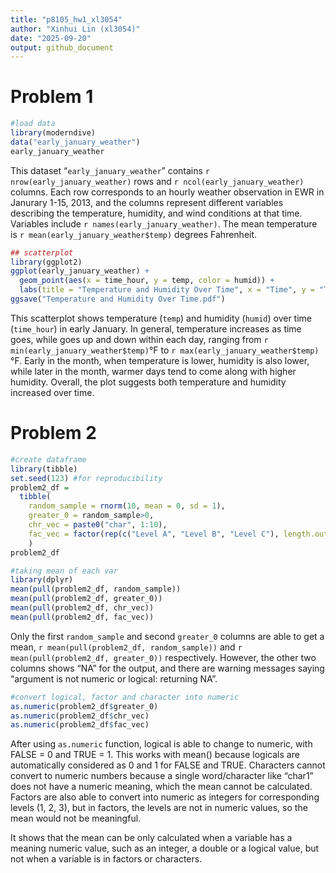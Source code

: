 ```yaml
---
title: "p8105_hw1_xl3054"
author: "Xinhui Lin (xl3054)"
date: "2025-09-20"
output: github_document
---
```


# Problem 1

```r
#load data
library(moderndive)
data("early_january_weather")
early_january_weather
```
This dataset "`early_january_weather`" contains `r nrow(early_january_weather)` rows and `r ncol(early_january_weather)` columns. Each row corresponds to an hourly weather observation in EWR in Janurary 1-15, 2013, and the columns represent different variables describing the temperature, humidity, and wind conditions at that time. Variables include `r names(early_january_weather)`. The mean temperature is `r mean(early_january_weather$temp)` degrees Fahrenheit.

```r
## scatterplot
library(ggplot2)
ggplot(early_january_weather) + 
  geom_point(aes(x = time_hour, y = temp, color = humid)) + 
  labs(title = "Temperature and Humidity Over Time", x = "Time", y = "Temperature", color = "Humidity")
ggsave("Temperature and Humidity Over Time.pdf")
```

This scatterplot shows temperature (`temp`) and humidity (`humid`) over time (`time_hour`) in early January. In general, temperature increases as time goes, while goes up and down within each day, ranging from `r min(early_january_weather$temp)`°F to `r max(early_january_weather$temp)`°F. Early in the month, when temperature is lower, humidity is also lower, while later in the month, warmer days tend to come along with higher humidity. Overall, the plot suggests both temperature and humidity increased over time.


# Problem 2
```r
#create dataframe
library(tibble)
set.seed(123) #for reproducibility
problem2_df = 
  tibble(
    random_sample = rnorm(10, mean = 0, sd = 1),
    greater_0 = random_sample>0,
    chr_vec = paste0("char", 1:10), 
    fac_vec = factor(rep(c("Level A", "Level B", "Level C"), length.out = 10))
    )
problem2_df
```

```r
#taking mean of each var
library(dplyr)
mean(pull(problem2_df, random_sample))
mean(pull(problem2_df, greater_0))
mean(pull(problem2_df, chr_vec))
mean(pull(problem2_df, fac_vec))
```

Only the first `random_sample` and second `greater_0` columns are able to get a mean, `r mean(pull(problem2_df, random_sample))` and `r mean(pull(problem2_df, greater_0))` respectively. However, the other two columns shows "NA" for the output, and there are warning messages saying "argument is not numeric or logical: returning NA".

```r
#convert logical, factor and character into numeric
as.numeric(problem2_df$greater_0)
as.numeric(problem2_df$chr_vec)
as.numeric(problem2_df$fac_vec)
```
After using `as.numeric` function, logical is able to change to numeric, with FALSE = 0 and TRUE = 1. This works with mean() because logicals are automatically considered as 0 and 1 for FALSE and TRUE.
Characters cannot convert to numeric numbers because a single word/character like "char1" does not have a numeric meaning, which the mean cannot be calculated.
Factors are also able to convert into numeric as integers for corresponding levels (1, 2, 3), but in factors, the levels are not in numeric values, so the mean would not be meaningful.

It shows that the mean can be only calculated when a variable has a meaning numeric value, such as an integer, a double or a logical value, but not when a variable is in factors or characters.


